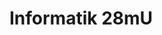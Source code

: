 
# Informatik 28mU
<Tabs groupId='modus'>
  <TabItem value='el' label='Einzellektion' >
    <Table
      header={["Datum", "Thema", "Inhalt"]}
      compact
      selectable
      rows={einzellektion}
      order={SortTimeTableByDate()}
    />
  </TabItem>
  <TabItem value='pra' label='Praktikum' >
    <Table
      header={["Datum", "Halbklasse", "Thema", "Inhalt"]}
      compact
      selectable
      rows={praktikum}
      order={SortTimeTableByDate()}
    />
  </TabItem>
</Tabs>